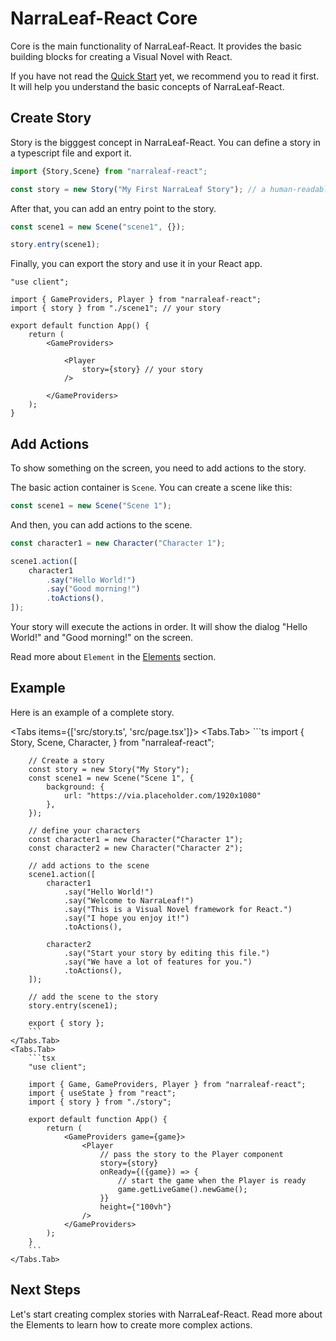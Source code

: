 
# NarraLeaf-React Core

Core is the main functionality of NarraLeaf-React. It provides the basic building blocks for creating a Visual Novel with React.

If you have not read the [Quick Start](/documentation/quick-start) yet, we recommend you to read it first. It will help you understand the basic concepts of NarraLeaf-React.

## Create Story

Story is the bigggest concept in NarraLeaf-React. You can define a story in a typescript file and export it. 

```ts
import {Story,Scene} from "narraleaf-react";

const story = new Story("My First NarraLeaf Story"); // a human-readable name
```

After that, you can add an entry point to the story. 

```ts
const scene1 = new Scene("scene1", {});

story.entry(scene1);
```

Finally, you can export the story and use it in your React app.

```tsx
"use client";

import { GameProviders, Player } from "narraleaf-react";
import { story } from "./scene1"; // your story

export default function App() {
    return (
        <GameProviders>

            <Player 
                story={story} // your story
            />

        </GameProviders>
    );
}
```

## Add Actions

To show something on the screen, you need to add actions to the story. 

The basic action container is `Scene`. You can create a scene like this:

```ts
const scene1 = new Scene("Scene 1");
```

And then, you can add actions to the scene. 

```ts
const character1 = new Character("Character 1");

scene1.action([
    character1
        .say("Hello World!")
        .say("Good morning!")
        .toActions(),
]);
```

Your story will execute the actions in order. It will show the dialog "Hello World!" and "Good morning!" on the screen.

Read more about `Element` in the [Elements](/documentation/core/elements) section.

## Example

Here is an example of a complete story.

<Tabs items={['src/story.ts', 'src/page.tsx']}>
    <Tabs.Tab>
        ```ts
        import {
            Story,
            Scene,
            Character,
        } from "narraleaf-react";

        // Create a story
        const story = new Story("My Story");
        const scene1 = new Scene("Scene 1", {
            background: {
                url: "https://via.placeholder.com/1920x1080"
            },
        });

        // define your characters
        const character1 = new Character("Character 1");
        const character2 = new Character("Character 2");

        // add actions to the scene
        scene1.action([
            character1
                .say("Hello World!")
                .say("Welcome to NarraLeaf!")
                .say("This is a Visual Novel framework for React.")
                .say("I hope you enjoy it!")
                .toActions(),

            character2
                .say("Start your story by editing this file.")
                .say("We have a lot of features for you.")
                .toActions(),
        ]);

        // add the scene to the story
        story.entry(scene1);

        export { story };
        ```
    </Tabs.Tab>
    <Tabs.Tab>
        ```tsx
        "use client";

        import { Game, GameProviders, Player } from "narraleaf-react";
        import { useState } from "react";
        import { story } from "./story";

        export default function App() {
            return (
                <GameProviders game={game}>
                    <Player 
                        // pass the story to the Player component
                        story={story} 
                        onReady={({game}) => {
                            // start the game when the Player is ready
                            game.getLiveGame().newGame();
                        }} 
                        height={"100vh"} 
                    />
                </GameProviders>
            );
        }
        ```
    </Tabs.Tab>
</Tabs>

## Next Steps

Let's start creating complex stories with NarraLeaf-React. Read more about the Elements to learn how to create more complex actions.

<Cards num={1}>
    <Cards.Card
        title="Elements"
        description="Learn how to create more complex actions with NarraLeaf-React."
        href="/documentation/core/elements"
        arrow
    />
</Cards>

